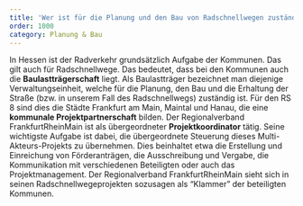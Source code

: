 ```yaml
---
title: 'Wer ist für die Planung und den Bau von Radschnellwegen zuständig?'
order: 1000
category: Planung & Bau
---
```


In Hessen ist der Radverkehr grundsätzlich Aufgabe der Kommunen. Das gilt auch für Radschnellwege. Das bedeutet, dass bei den Kommunen auch die **Baulastträgerschaft** liegt. Als Baulastträger bezeichnet man diejenige Verwaltungseinheit, welche für die Planung, den Bau und die Erhaltung der Straße (bzw. in unserem Fall des Radschnellwegs) zuständig ist. Für den RS 8 sind dies die Städte Frankfurt am Main, Maintal und Hanau, die eine **kommunale Projektpartnerschaft** bilden. Der Regionalverband FrankfurtRheinMain ist als übergeordneter **Projektkoordinator** tätig. Seine wichtigste Aufgabe ist dabei, die übergeordnete Steuerung dieses Multi-Akteurs-Projekts zu übernehmen. Dies beinhaltet etwa die Erstellung und Einreichung von Förderanträgen, die Ausschreibung und Vergabe, die Kommunikation mit verschiedenen Beteiligten oder auch das Projektmanagement. Der Regionalverband FrankfurtRheinMain sieht sich in seinen Radschnellwegeprojekten sozusagen als “Klammer” der beteiligten Kommunen.
